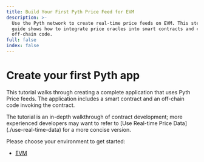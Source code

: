 ```yaml
---
title: Build Your First Pyth Price Feed for EVM
description: >-
  Use the Pyth network to create real-time price feeds on EVM. This step-by-step
  guide shows how to integrate price oracles into smart contracts and connect
  off-chain code.
full: false
index: false
---
```


# Create your first Pyth app

This tutorial walks through creating a complete application that uses Pyth Price feeds.
The application includes a smart contract and an off-chain code invoking the contract.

<Callout type="info" emoji="ℹ️">
  The tutorial is an in-depth walkthrough of contract development; more
  experienced developers may want to refer to [Use Real-time Price
  Data](./use-real-time-data) for a more concise version.
</Callout>

Please choose your environment to get started:

- [EVM](create-your-first-pyth-app/evm/part-1)
